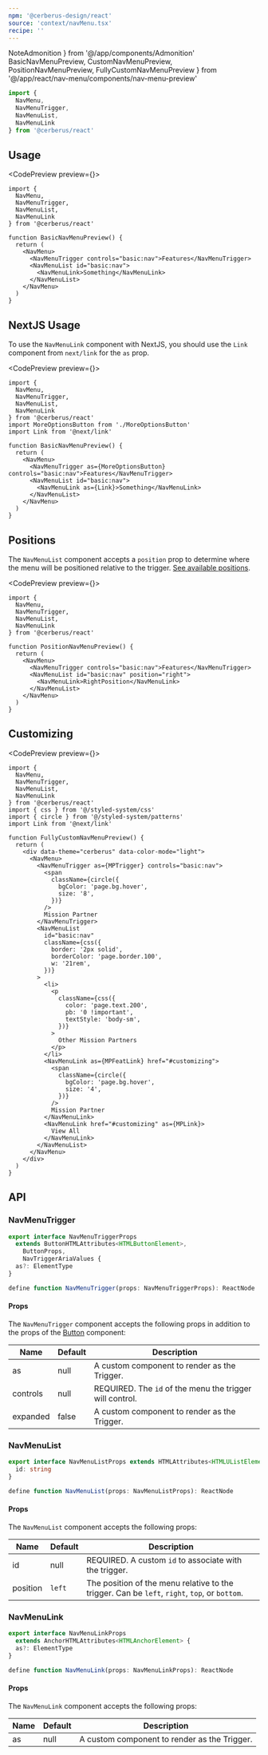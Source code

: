```yaml
---
npm: '@cerberus-design/react'
source: 'context/navMenu.tsx'
recipe: ''
---
```


  NoteAdmonition
} from '@/app/components/Admonition'
  BasicNavMenuPreview,
  CustomNavMenuPreview,
  PositionNavMenuPreview,
  FullyCustomNavMenuPreview
} from '@/app/react/nav-menu/components/nav-menu-preview'

```ts
import {
  NavMenu,
  NavMenuTrigger,
  NavMenuList,
  NavMenuLink
} from '@cerberus/react'
```

## Usage

<CodePreview preview={<BasicNavMenuPreview />}>
```tsx title="nav.tsx"
import {
  NavMenu,
  NavMenuTrigger,
  NavMenuList,
  NavMenuLink
} from '@cerberus/react'

function BasicNavMenuPreview() {
  return (
    <NavMenu>
      <NavMenuTrigger controls="basic:nav">Features</NavMenuTrigger>
      <NavMenuList id="basic:nav">
        <NavMenuLink>Something</NavMenuLink>
      </NavMenuList>
    </NavMenu>
  )
}
```
</CodePreview>

## NextJS Usage

To use the `NavMenuLink` component with NextJS, you should use the `Link` component from `next/link` for the `as` prop.

<CodePreview preview={<CustomNavMenuPreview />}>
```tsx title="nav.tsx" {8,15}
import {
  NavMenu,
  NavMenuTrigger,
  NavMenuList,
  NavMenuLink
} from '@cerberus/react'
import MoreOptionsButton from './MoreOptionsButton'
import Link from '@next/link'

function BasicNavMenuPreview() {
  return (
    <NavMenu>
      <NavMenuTrigger as={MoreOptionsButton} controls="basic:nav">Features</NavMenuTrigger>
      <NavMenuList id="basic:nav">
        <NavMenuLink as={Link}>Something</NavMenuLink>
      </NavMenuList>
    </NavMenu>
  )
}
```
</CodePreview>

## Positions

The `NavMenuList` component accepts a `position` prop to determine where the menu will be positioned relative to the trigger. [See available positions](#navmenulist).

<CodePreview preview={<PositionNavMenuPreview />}>
```tsx title="nav.tsx" {12}
import {
  NavMenu,
  NavMenuTrigger,
  NavMenuList,
  NavMenuLink
} from '@cerberus/react'

function PositionNavMenuPreview() {
  return (
    <NavMenu>
      <NavMenuTrigger controls="basic:nav">Features</NavMenuTrigger>
      <NavMenuList id="basic:nav" position="right">
        <NavMenuLink>RightPosition</NavMenuLink>
      </NavMenuList>
    </NavMenu>
  )
}
```
</CodePreview>

## Customizing

<CodePreview preview={<FullyCustomNavMenuPreview />}>
```tsx title="nav.tsx"
import {
  NavMenu,
  NavMenuTrigger,
  NavMenuList,
  NavMenuLink
} from '@cerberus/react'
import { css } from '@/styled-system/css'
import { circle } from '@/styled-system/patterns'
import Link from '@next/link'

function FullyCustomNavMenuPreview() {
  return (
    <div data-theme="cerberus" data-color-mode="light">
      <NavMenu>
        <NavMenuTrigger as={MPTrigger} controls="basic:nav">
          <span
            className={circle({
              bgColor: 'page.bg.hover',
              size: '8',
            })}
          />
          Mission Partner
        </NavMenuTrigger>
        <NavMenuList
          id="basic:nav"
          className={css({
            border: '2px solid',
            borderColor: 'page.border.100',
            w: '21rem',
          })}
        >
          <li>
            <p
              className={css({
                color: 'page.text.200',
                pb: '0 !important',
                textStyle: 'body-sm',
              })}
            >
              Other Mission Partners
            </p>
          </li>
          <NavMenuLink as={MPFeatLink} href="#customizing">
            <span
              className={circle({
                bgColor: 'page.bg.hover',
                size: '4',
              })}
            />
            Mission Partner
          </NavMenuLink>
          <NavMenuLink href="#customizing" as={MPLink}>
            View All
          </NavMenuLink>
        </NavMenuList>
      </NavMenu>
    </div>
  )
}
```
</CodePreview>

## API

<NoteAdmonition description="The NavMenu component is the context provider to the family." />

### NavMenuTrigger

```ts showLineNumbers=false
export interface NavMenuTriggerProps
  extends ButtonHTMLAttributes<HTMLButtonElement>,
    ButtonProps,
    NavTriggerAriaValues {
  as?: ElementType
}

define function NavMenuTrigger(props: NavMenuTriggerProps): ReactNode
```

#### Props

The `NavMenuTrigger` component accepts the following props in addition to the props of the [Button](./button) component:

| Name     | Default | Description                                                   |
| -------- | ------- | ------------------------------------------------------------- |
| as     | null   | A custom component to render as the Trigger. |
| controls     | null   | REQUIRED. The `id` of the menu the trigger will control. |
| expanded     | false   | A custom component to render as the Trigger. |

<NoteAdmonition description="Custom components must be able to recieve a 'ref' object via 'forwardRef'." />

### NavMenuList

```ts showLineNumbers=false
export interface NavMenuListProps extends HTMLAttributes<HTMLUListElement> {
  id: string
}

define function NavMenuList(props: NavMenuListProps): ReactNode
```

#### Props

The `NavMenuList` component accepts the following props:

| Name     | Default | Description                                                   |
| -------- | ------- | ------------------------------------------------------------- |
| id     | null   | REQUIRED. A custom `id` to associate with the trigger. |
| position     | `left`   | The position of the menu relative to the trigger. Can be `left`, `right`, `top`, or `bottom`. |

### NavMenuLink

```ts showLineNumbers=false
export interface NavMenuLinkProps
  extends AnchorHTMLAttributes<HTMLAnchorElement> {
  as?: ElementType
}

define function NavMenuLink(props: NavMenuLinkProps): ReactNode
```

#### Props

The `NavMenuLink` component accepts the following props:

| Name     | Default | Description                                                   |
| -------- | ------- | ------------------------------------------------------------- |
| as     | null   | A custom component to render as the Trigger. |

<NoteAdmonition description="Custom components must be able to recieve a 'ref' object via 'forwardRef'." />
